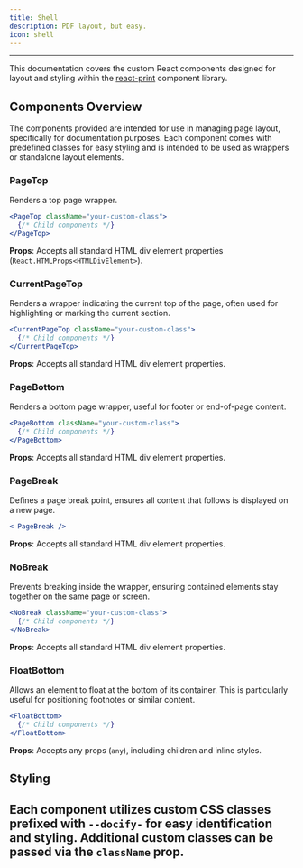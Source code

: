 ```yaml
---
title: Shell
description: PDF layout, but easy.
icon: shell
---
```


---
This documentation covers the custom React components designed for layout and styling within the [react-print](https://github.com/OnedocLabs/react-print) component library.

## Components Overview

The components provided are intended for use in managing page layout, specifically for documentation purposes. Each component comes with predefined classes for easy styling and is intended to be used as wrappers or standalone layout elements.

### PageTop

Renders a top page wrapper.

```jsx
<PageTop className="your-custom-class">
  {/* Child components */}
</PageTop>
```

**Props**: Accepts all standard HTML div element properties (`React.HTMLProps<HTMLDivElement>`).

### CurrentPageTop

Renders a wrapper indicating the current top of the page, often used for highlighting or marking the current section.

```jsx
<CurrentPageTop className="your-custom-class">
  {/* Child components */}
</CurrentPageTop>
```

**Props**: Accepts all standard HTML div element properties.

### PageBottom

Renders a bottom page wrapper, useful for footer or end-of-page content.

```jsx
<PageBottom className="your-custom-class">
  {/* Child components */}
</PageBottom>
```

**Props**: Accepts all standard HTML div element properties.

### PageBreak

Defines a page break point, ensures all content that follows is displayed on a new page.

```jsx
< PageBreak />
```

**Props**: Accepts all standard HTML div element properties.

### NoBreak

Prevents breaking inside the wrapper, ensuring contained elements stay together on the same page or screen.

```jsx
<NoBreak className="your-custom-class">
  {/* Child components */}
</NoBreak>
```

**Props**: Accepts all standard HTML div element properties.

### FloatBottom

Allows an element to float at the bottom of its container. This is particularly useful for positioning footnotes or similar content.

```jsx
<FloatBottom>
  {/* Child components */}
</FloatBottom>
```

**Props**: Accepts any props (`any`), including children and inline styles.

## Styling

Each component utilizes custom CSS classes prefixed with `--docify-` for easy identification and styling. Additional custom classes can be passed via the `className` prop.
---
